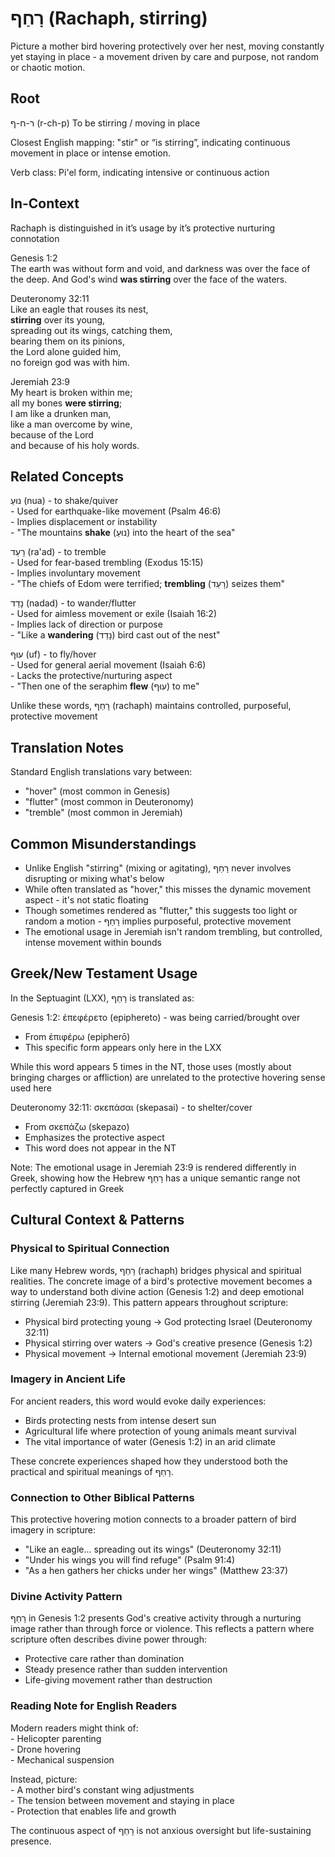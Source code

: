 # **רָחַף (Rachaph, stirring)**

Picture a mother bird hovering protectively over her nest, moving constantly yet staying in place \- a movement driven by care and purpose, not random or chaotic motion.

## **Root**

ר-ח-ף (r-ch-p) To be stirring / moving in place

Closest English mapping: "stir" or “is stirring”, indicating continuous movement in place or intense emotion.

Verb class: Pi'el form, indicating intensive or continuous action

## **In-Context**

Rachaph is distinguished in it’s usage by it’s protective nurturing connotation

Genesis 1:2  
The earth was without form and void, and darkness was over the face of the deep. And God's wind **was stirring** over the face of the waters.

Deuteronomy 32:11  
Like an eagle that rouses its nest,  
 **stirring** over its young,  
spreading out its wings, catching them,  
 bearing them on its pinions,  
the Lord alone guided him,  
 no foreign god was with him.

Jeremiah 23:9  
My heart is broken within me;  
 all my bones **were stirring**;  
I am like a drunken man,  
 like a man overcome by wine,  
because of the Lord  
 and because of his holy words.

## **Related Concepts**

נוּעַ (nua) \- to shake/quiver  
\- Used for earthquake-like movement (Psalm 46:6)  
\- Implies displacement or instability  
\- "The mountains **shake** (נוּעַ) into the heart of the sea"

רָעַד (ra'ad) \- to tremble  
\- Used for fear-based trembling (Exodus 15:15)  
\- Implies involuntary movement  
\- "The chiefs of Edom were terrified; **trembling** (רָעַד) seizes them"

נָדַד (nadad) \- to wander/flutter  
\- Used for aimless movement or exile (Isaiah 16:2)  
\- Implies lack of direction or purpose  
\- "Like a **wandering** (נָדַד) bird cast out of the nest"

עוּף (uf) \- to fly/hover  
\- Used for general aerial movement (Isaiah 6:6)  
\- Lacks the protective/nurturing aspect  
\- "Then one of the seraphim **flew** (עוּף) to me"

Unlike these words, רָחַף (rachaph) maintains controlled, purposeful, protective movement

## **Translation Notes**

Standard English translations vary between:

- "hover" (most common in Genesis)
- "flutter" (most common in Deuteronomy)
- "tremble" (most common in Jeremiah)

## **Common Misunderstandings**

- Unlike English "stirring" (mixing or agitating), רָחַף never involves disrupting or mixing what's below
- While often translated as "hover," this misses the dynamic movement aspect \- it's not static floating
- Though sometimes rendered as "flutter," this suggests too light or random a motion \- רָחַף implies purposeful, protective movement
- The emotional usage in Jeremiah isn't random trembling, but controlled, intense movement within bounds

## **Greek/New Testament Usage**

In the Septuagint (LXX), רָחַף is translated as:

Genesis 1:2: ἐπεφέρετο (epiphereto) \- was being carried/brought over

- From ἐπιφέρω (epipherō)
- This specific form appears only here in the LXX

While this word appears 5 times in the NT, those uses (mostly about bringing charges or affliction) are unrelated to the protective hovering sense used here

Deuteronomy 32:11: σκεπάσαι (skepasai) \- to shelter/cover

- From σκεπάζω (skepazo)
- Emphasizes the protective aspect
- This word does not appear in the NT

Note: The emotional usage in Jeremiah 23:9 is rendered differently in Greek, showing how the Hebrew רָחַף has a unique semantic range not perfectly captured in Greek

## **Cultural Context & Patterns**

### **Physical to Spiritual Connection**

Like many Hebrew words, רָחַף (rachaph) bridges physical and spiritual realities. The concrete image of a bird's protective movement becomes a way to understand both divine action (Genesis 1:2) and deep emotional stirring (Jeremiah 23:9). This pattern appears throughout scripture:

- Physical bird protecting young → God protecting Israel (Deuteronomy 32:11)
- Physical stirring over waters → God's creative presence (Genesis 1:2)
- Physical movement → Internal emotional movement (Jeremiah 23:9)

### **Imagery in Ancient Life**

For ancient readers, this word would evoke daily experiences:

- Birds protecting nests from intense desert sun
- Agricultural life where protection of young animals meant survival
- The vital importance of water (Genesis 1:2) in an arid climate

These concrete experiences shaped how they understood both the practical and spiritual meanings of רָחַף.

### **Connection to Other Biblical Patterns**

This protective hovering motion connects to a broader pattern of bird imagery in scripture:

- "Like an eagle... spreading out its wings" (Deuteronomy 32:11)
- "Under his wings you will find refuge" (Psalm 91:4)
- "As a hen gathers her chicks under her wings" (Matthew 23:37)

### **Divine Activity Pattern**

רָחַף in Genesis 1:2 presents God's creative activity through a nurturing image rather than through force or violence. This reflects a pattern where scripture often describes divine power through:

- Protective care rather than domination
- Steady presence rather than sudden intervention
- Life-giving movement rather than destruction

### **Reading Note for English Readers**

Modern readers might think of:  
\- Helicopter parenting  
\- Drone hovering  
\- Mechanical suspension

Instead, picture:  
\- A mother bird's constant wing adjustments  
\- The tension between movement and staying in place  
\- Protection that enables life and growth

The continuous aspect of רָחַף is not anxious oversight but life-sustaining presence.
